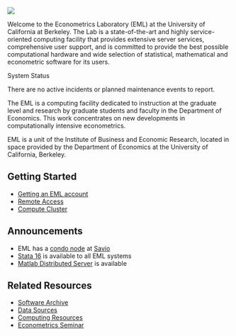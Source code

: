 ![](./images/EML_logo.png){fig-alt="EML logo"}

Welcome to the Econometrics Laboratory (EML) at the University of
California at Berkeley. The Lab is a state-of-the-art and highly
service-oriented computing facility that provides extensive server
services, comprehensive user support, and is committed to provide the
best possible computational hardware and wide selection of statistical,
mathematical and econometric software for its users.

::: {.column-margin}
System Status

There are no active incidents or planned maintenance events to report.
:::
  
The EML is a computing facility dedicated to instruction at the graduate level and research by graduate students and faculty in the Department of Economics. This work concentrates on new developments in computationally intensive econometrics.

EML is a unit of the Institute of Business and Economic Research, located in space provided by the Department of Economics at the University of California, Berkeley.

## Getting Started

-   [Getting an EML account](account-apply.qmd)
-   [Remote Access](remote.qmd)
-   [Compute Cluster](cluster.qmd)

## Announcements

-   EML has a [condo node](savio.qmd) at
    [Savio](http://research-it.berkeley.edu/services/high-performance-computing)
-   [Stata 16](http://stata.com/new-in-stata/) is available to all EML
    systems
-   [Matlab Distributed
    Server](http://www.mathworks.com/products/distriben/) is available

## Related Resources

-   [Software Archive](elsa.qmd)
-   [Data Sources](emldata.qmd)
-   [Computing
    Resources](https://www.econ.berkeley.edu/resources/computing)
-   [Econometrics Seminar](https://events.berkeley.edu/econ)
